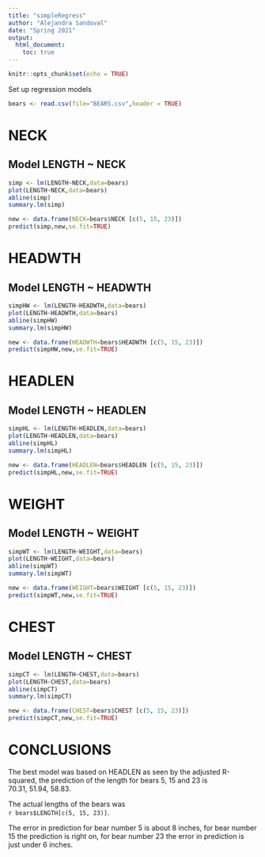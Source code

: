 ```yaml
---
title: "simpleRegress"
author: "Alejandra Sandoval"
date: "Spring 2021"
output: 
  html_document:
    toc: true
---
```


```r
knitr::opts_chunk$set(echo = TRUE)
```

Set up regression models

```r
bears <- read.csv(file="BEARS.csv",header = TRUE)
```
# NECK
## Model LENGTH ~ NECK 

```r
simp <- lm(LENGTH~NECK,data=bears)
plot(LENGTH~NECK,data=bears)
abline(simp)
summary.lm(simp)
```

```r
new <- data.frame(NECK=bears$NECK [c(5, 15, 23)])
predict(simp,new,se.fit=TRUE)
```


# HEADWTH
## Model LENGTH ~ HEADWTH

```r
simpHW <- lm(LENGTH~HEADWTH,data=bears)
plot(LENGTH~HEADWTH,data=bears)
abline(simpHW)
summary.lm(simpHW)
```

```r
new <- data.frame(HEADWTH=bears$HEADWTH [c(5, 15, 23)])
predict(simpHW,new,se.fit=TRUE)
```


# HEADLEN
## Model LENGTH ~ HEADLEN

```r
simpHL <- lm(LENGTH~HEADLEN,data=bears)
plot(LENGTH~HEADLEN,data=bears)
abline(simpHL)
summary.lm(simpHL)
```

```r
new <- data.frame(HEADLEN=bears$HEADLEN [c(5, 15, 23)])
predict(simpHL,new,se.fit=TRUE)
```


# WEIGHT
## Model LENGTH ~ WEIGHT

```r
simpWT <- lm(LENGTH~WEIGHT,data=bears)
plot(LENGTH~WEIGHT,data=bears)
abline(simpWT)
summary.lm(simpWT)
```

```r
new <- data.frame(WEIGHT=bears$WEIGHT [c(5, 15, 23)])
predict(simpWT,new,se.fit=TRUE)
```


# CHEST
## Model LENGTH ~ CHEST

```r
simpCT <- lm(LENGTH~CHEST,data=bears)
plot(LENGTH~CHEST,data=bears)
abline(simpCT)
summary.lm(simpCT)
```

```r
new <- data.frame(CHEST=bears$CHEST [c(5, 15, 23)])
predict(simpCT,new,se.fit=TRUE)
```

# CONCLUSIONS

The best model was based on HEADLEN as seen by the adjusted R-squared, the prediction of the length for bears 5, 15 and 23 is  
70.31, 51.94, 58.83. 

The actual lengths of the bears was  
`r bears$LENGTH[c(5, 15, 23)]`.

The error in prediction for bear number 5 is about 8 inches, for bear number 15 the prediction is right on, for bear number 23 the error in prediction is just under 6 inches. 

